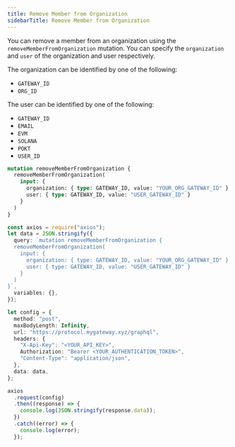 ```yaml
---
title: Remove Member from Organization
sidebarTitle: Remove Member from Organization
---
```


You can remove a member from an organization using the `removeMemberFromOrganization` mutation. You can specify the `organization` and `user` of the organization and user respectively.

The organization can be identified by one of the following:

- `GATEWAY_ID`
- `ORG_ID`

The user can be identified by one of the following:

- `GATEWAY_ID`
- `EMAIL`
- `EVM`
- `SOLANA`
- `POKT`
- `USER_ID`

```graphql
mutation removeMemberFromOrganization {
  removeMemberFromOrganization(
    input: {
      organization: { type: GATEWAY_ID, value: "YOUR_ORG_GATEWAY_ID" }
      user: { type: GATEWAY_ID, value: "USER_GATEWAY_ID" }
    }
  )
}
```

<RequestExample>

```ts Node.js
const axios = require("axios");
let data = JSON.stringify({
  query: `mutation removeMemberFromOrganization {
  removeMemberFromOrganization(
    input: {
      organization: { type: GATEWAY_ID, value: "YOUR_ORG_GATEWAY_ID" }
      user: { type: GATEWAY_ID, value: "USER_GATEWAY_ID" }
    }
  )
}`,
  variables: {},
});

let config = {
  method: "post",
  maxBodyLength: Infinity,
  url: "https://protocol.mygateway.xyz/graphql",
  headers: {
    "X-Api-Key": "<YOUR_API_KEY>",
    Authorization: "Bearer <YOUR_AUTHENTICATION_TOKEN>",
    "Content-Type": "application/json",
  },
  data: data,
};

axios
  .request(config)
  .then((response) => {
    console.log(JSON.stringify(response.data));
  })
  .catch((error) => {
    console.log(error);
  });
```

</RequestExample>

